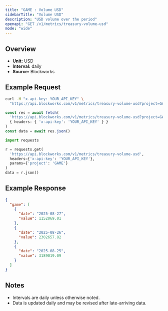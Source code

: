 ```yaml
---
title: "GAME : Volume USD"
sidebarTitle: "Volume USD"
description: "USD volume over the period"
openapi: "GET /v1/metrics/treasury-volume-usd"
mode: "wide"
---
```


## Overview

- **Unit:** USD
- **Interval:** daily
- **Source:** Blockworks

## Example Request

<CodeGroup>

```bash cURL
curl -H "x-api-key: YOUR_API_KEY" \
  "https://api.blockworks.com/v1/metrics/treasury-volume-usd?project=GAME"
```

```typescript TypeScript
const res = await fetch(
  'https://api.blockworks.com/v1/metrics/treasury-volume-usd?project=GAME',
  { headers: { 'x-api-key': 'YOUR_API_KEY' } }
)
const data = await res.json()
```

```python Python
import requests

r = requests.get(
  'https://api.blockworks.com/v1/metrics/treasury-volume-usd',
  headers={'x-api-key': 'YOUR_API_KEY'},
  params={'project': 'GAME'}
)
data = r.json()
```

</CodeGroup>

## Example Response

```json
{
  "game": [
    {
      "date": "2025-08-27",
      "value": 1152069.01
    },
    {
      "date": "2025-08-26",
      "value": 2302657.82
    },
    {
      "date": "2025-08-25",
      "value": 3189019.09
    }
  ]
}
```

## Notes
- Intervals are daily unless otherwise noted.
- Data is updated daily and may be revised after late-arriving data.

